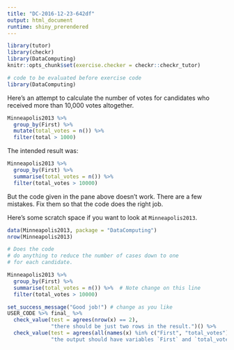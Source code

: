 ```yaml
---
title: "DC-2016-12-23-642df"
output: html_document
runtime: shiny_prerendered
---
```


```r
library(tutor)
library(checkr)
library(DataComputing)
knitr::opts_chunk$set(exercise.checker = checkr::checkr_tutor)
```

```r
# code to be evaluated before exercise code
library(DataComputing)
```

Here's an attempt to calculate the number of votes for candidates who received more than 10,000 votes altogether. 


```r
Minneapolis2013 %>%
  group_by(First) %>%
  mutate(total_votes = n()) %>%
  filter(total > 1000)
```


The intended result was:

```r
Minneapolis2013 %>%
  group_by(First) %>%
  summarise(total_votes = n()) %>%
  filter(total_votes > 10000)
```


But the code given in the pane above doesn't work. There are a few mistakes. Fix them so that the code does the right job.

Here's some scratch space if you want to look at `Minneapolis2013`.

```r
data(Minneapolis2013, package = "DataComputing")
nrow(Minneapolis2013)
```


<!-- narrative to wrap up (if any) goes here -->

```r
# Does the code
# do anything to reduce the number of cases down to one
# for each candidate.
```

```r
Minneapolis2013 %>%
  group_by(First) %>%
  summarise(total_votes = n()) %>%  # Note change on this line
  filter(total_votes > 10000)
```

```r
set_success_message("Good job!") # change as you like
USER_CODE %>% final_ %>%
  check_value(test = agrees(nrow(x) == 2), 
              "there should be just two rows in the result.")() %>%
  check_value(test = agrees(all(names(x) %in% c("First", "total_votes"))),
              "the output should have variables `First` and `total_votes`.")()
```


